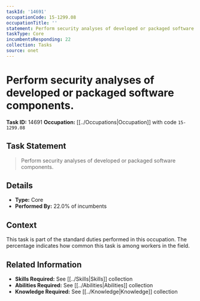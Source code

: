```yaml
---
taskId: '14691'
occupationCode: 15-1299.08
occupationTitle: ''
statement: Perform security analyses of developed or packaged software components.
taskType: Core
incumbentsResponding: 22
collection: Tasks
source: onet
---
```

# Perform security analyses of developed or packaged software components.

**Task ID:** 14691
**Occupation:** [[../Occupations|Occupation]] with code `15-1299.08`

## Task Statement

> Perform security analyses of developed or packaged software components.

## Details

- **Type:** Core
- **Performed By:** 22.0% of incumbents

## Context

This task is part of the standard duties performed in this occupation. The percentage indicates how common this task is among workers in the field.

## Related Information

- **Skills Required:** See [[../Skills|Skills]] collection
- **Abilities Required:** See [[../Abilities|Abilities]] collection
- **Knowledge Required:** See [[../Knowledge|Knowledge]] collection

